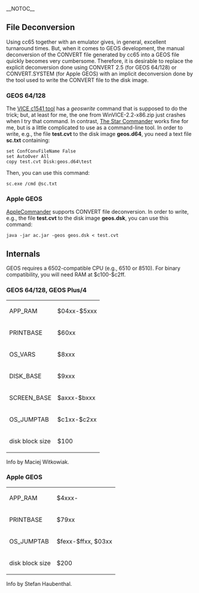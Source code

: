 __NOTOC__
== File Deconversion ==
Using cc65 together with an emulator gives, in general, excellent turnaround times. But, when it comes to GEOS development, the manual deconversion of the CONVERT file generated by cc65 into a GEOS file quickly becomes very cumbersome. Therefore, it is desirable to replace the explicit deconversion done using CONVERT 2.5 (for GEOS 64/128) or CONVERT.SYSTEM (for Apple GEOS) with an implicit deconversion done by the tool used to write the CONVERT file to the disk image.

=== GEOS 64/128 ===
The [http://vice-emu.sourceforge.net/vice_12.html VICE c1541 tool] has a ''geoswrite'' command that is supposed to do the trick; but, at least for me, the one from WinVICE-2.2-x86.zip just crashes when I try that command. In contrast, [http://sta.c64.org/sc.html The Star Commander] works fine for me, but is a little complicated to use as a command-line tool. In order to write, e.g., the file '''test.cvt''' to the disk image '''geos.d64''', you need a text file '''sc.txt''' containing:
<pre>
set ConfConvFileName False
set AutoOver All
copy test.cvt Disk:geos.d64\test
</pre>
Then, you can use this command:
<pre>
sc.exe /cmd @sc.txt
</pre>

=== Apple GEOS ===
[https://applecommander.github.io/ AppleCommander] supports CONVERT file deconversion. In order to write, e.g., the file '''test.cvt''' to the disk image '''geos.dsk''', you can use this command:
<pre>
java -jar ac.jar -geos geos.dsk < test.cvt
</pre>

== Internals ==
GEOS requires a 6502-compatible CPU (e.g., 6510 or 8510). For binary compatibility, you will need RAM at $c100-$c2ff.

=== GEOS 64/128, GEOS Plus/4 ===
{|
| APP_RAM || $04xx-$5xxx
|-
| PRINTBASE || $60xx
|-
| OS_VARS || $8xxx
|-
| DISK_BASE || $9xxx
|-
| SCREEN_BASE || $axxx-$bxxx
|-
| OS_JUMPTAB || $c1xx-$c2xx
|-
| disk block size || $100
|}
Info by Maciej Witkowiak.

=== Apple GEOS ===
{|
| APP_RAM || $4xxx-
|-
| PRINTBASE || $79xx
|-
| OS_JUMPTAB || $fexx-$ffxx, $03xx
|-
| disk block size || $200
|}
Info by Stefan Haubenthal.
